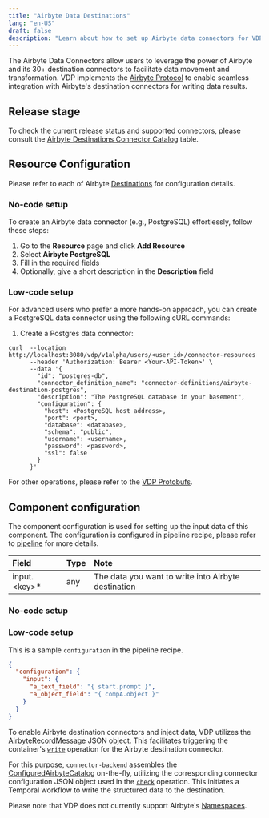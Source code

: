 ```yaml
---
title: "Airbyte Data Destinations"
lang: "en-US"
draft: false
description: "Learn about how to set up Airbyte data connectors for VDP https://github.com/instill-ai/vdp"
---
```


The Airbyte Data Connectors allow users to leverage the power of Airbyte and its 30+ destination connectors to facilitate data movement and transformation.
VDP implements the [Airbyte Protocol](https://docs.airbyte.com/understanding-airbyte/airbyte-protocol) to enable seamless integration with Airbyte's destination connectors for writing data results.

## Release stage

To check the current release status and supported connectors, please consult the [Airbyte Destinations Connector Catalog](https://docs.airbyte.com/integrations/#destinations) table.

## Resource Configuration

Please refer to each of Airbyte [Destinations](https://docs.airbyte.com/category/destinations) for configuration details.

### No-code setup

To create an Airbyte data connector (e.g., PostgreSQL) effortlessly, follow these steps:

1. Go to the **Resource** page and click **Add Resource**
2. Select **Airbyte PostgreSQL**
3. Fill in the required fields
4. Optionally, give a short description in the **Description** field

### Low-code setup

For advanced users who prefer a more hands-on approach, you can create a PostgreSQL data connector using the following cURL commands:

1. Create a Postgres data connector:

```shellscript cURL
curl  --location http://localhost:8080/vdp/v1alpha/users/<user_id>/connector-resources
      --header 'Authorization: Bearer <Your-API-Token>' \
      --data '{
        "id": "postgres-db",
        "connector_definition_name": "connector-definitions/airbyte-destination-postgres",
        "description": "The PostgreSQL database in your basement",
        "configuration": {
          "host": <PostgreSQL host address>,
          "port": <port>,
          "database": <database>,
          "schema": "public",
          "username": <username>,
          "password": <password>,
          "ssl": false
        }
      }'
```

For other operations, please refer to the [VDP Protobufs](https://buf.build/instill-ai/protobufs).

## Component configuration

The component configuration is used for setting up the input data of this component. The configuration is configured in pipeline recipe, please refer to [pipeline](/docs/vdp/core-concepts/pipeline) for more details.

| Field           | Type | Note                                                |
| :-------------- | :--- | :-------------------------------------------------- |
| input.\<key\>\* | any  | The data you want to write into Airbyte destination |

### No-code setup

### Low-code setup

This is a sample `configuration` in the pipeline recipe.

```json
{
  "configuration": {
    "input": {
      "a_text_field": "{ start.prompt }",
      "a_object_field": "{ compA.object }"
    }
  }
}
```

To enable Airbyte destination connectors and inject data, VDP utilizes the [AirbyteRecordMessage](https://docs.airbyte.com/understanding-airbyte/airbyte-protocol/#airbyterecordmessage) JSON object.
This facilitates triggering the container's [`write`](https://docs.airbyte.com/understanding-airbyte/airbyte-protocol/#write) operation for the Airbyte destination connector.

For this purpose, `connector-backend` assembles the [ConfiguredAirbyteCatalog](https://docs.airbyte.com/understanding-airbyte/beginners-guide-to-catalog/#configuredairbytecatalog) on-the-fly,
utilizing the corresponding connector configuration JSON object used in the [`check`](https://docs.airbyte.com/understanding-airbyte/airbyte-protocol/#check) operation.
This initiates a Temporal workflow to write the structured data to the destination.

Please note that VDP does not currently support Airbyte's [Namespaces](https://docs.airbyte.com/understanding-airbyte/namespaces).
